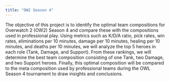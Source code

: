 ```yaml
---
title: "OW2 Season 4"
---
```


The objective of this project is to identify the optimal team compositions for Overwatch 2 (OW2) Season 4 and compare these with the compositions used in professional play. Using metrics such as K/D/A ratio, pick rates, win rates, eliminations per 10 minutes, damage per 10 minutes, healing per 10 minutes, and deaths per 10 minutes, we will analyze the top 5 heroes in each role (Tank, Damage, and Support). From these rankings, we will determine the best team composition consisting of one Tank, two Damage, and two Support heroes. Finally, this optimal composition will be compared to the meta composition used by professional teams during the OWL Season 4 tournament to draw insights and conclusions.
